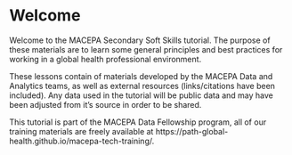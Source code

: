 # Welcome {.unnumbered}

Welcome to the MACEPA Secondary Soft Skills tutorial. The purpose of these materials are to learn some general principles and best practices for working in a global health professional environment.

These lessons contain of materials developed by the MACEPA Data and Analytics teams, as well as external resources (links/citations have been included). Any data used in the tutorial will be public data and may have been adjusted from it's source in order to be shared.

This tutorial is part of the MACEPA Data Fellowship program, all of our training materials are freely available at https://path-global-health.github.io/macepa-tech-training/.
